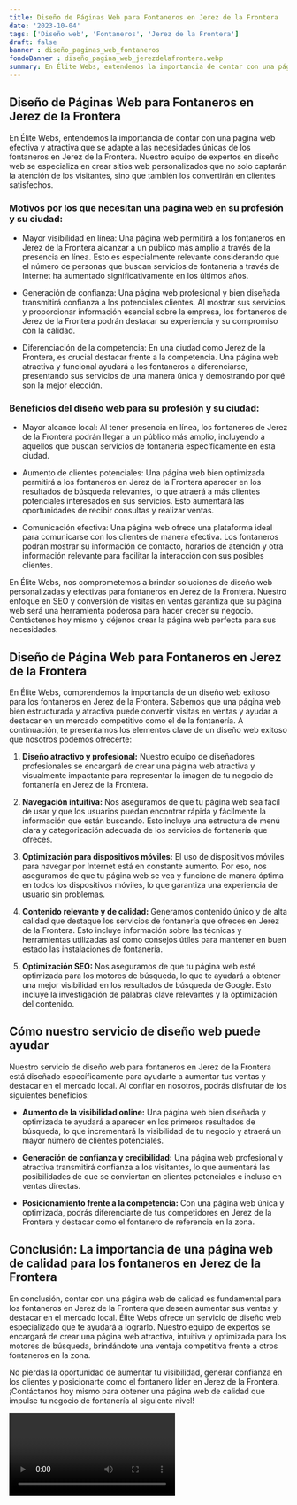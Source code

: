 ```yaml
---
title: Diseño de Páginas Web para Fontaneros en Jerez de la Frontera
date: '2023-10-04'
tags: ['Diseño web', 'Fontaneros', 'Jerez de la Frontera']
draft: false
banner : diseño_paginas_web_fontaneros
fondoBanner : diseño_pagina_web_jerezdelafrontera.webp
summary: En Élite Webs, entendemos la importancia de contar con una página web efectiva y atractiva que se adapte a las necesidades únicas de los fontaneros en Jerez de la Frontera. Nuestro equipo de expertos en diseño web se especializa en crear sitios web personalizados que no solo captarán la atención de los visitantes, sino que también los convertirán en clientes satisfechos.
---
```


## Diseño de Páginas Web para Fontaneros en Jerez de la Frontera

En Élite Webs, entendemos la importancia de contar con una página web efectiva y atractiva que se adapte a las necesidades únicas de los fontaneros en Jerez de la Frontera. Nuestro equipo de expertos en diseño web se especializa en crear sitios web personalizados que no solo captarán la atención de los visitantes, sino que también los convertirán en clientes satisfechos.

### Motivos por los que necesitan una página web en su profesión y su ciudad:

- Mayor visibilidad en línea: Una página web permitirá a los fontaneros en Jerez de la Frontera alcanzar a un público más amplio a través de la presencia en línea. Esto es especialmente relevante considerando que el número de personas que buscan servicios de fontanería a través de Internet ha aumentado significativamente en los últimos años.

- Generación de confianza: Una página web profesional y bien diseñada transmitirá confianza a los potenciales clientes. Al mostrar sus servicios y proporcionar información esencial sobre la empresa, los fontaneros de Jerez de la Frontera podrán destacar su experiencia y su compromiso con la calidad.

- Diferenciación de la competencia: En una ciudad como Jerez de la Frontera, es crucial destacar frente a la competencia. Una página web atractiva y funcional ayudará a los fontaneros a diferenciarse, presentando sus servicios de una manera única y demostrando por qué son la mejor elección.

### Beneficios del diseño web para su profesión y su ciudad:

- Mayor alcance local: Al tener presencia en línea, los fontaneros de Jerez de la Frontera podrán llegar a un público más amplio, incluyendo a aquellos que buscan servicios de fontanería específicamente en esta ciudad.

- Aumento de clientes potenciales: Una página web bien optimizada permitirá a los fontaneros en Jerez de la Frontera aparecer en los resultados de búsqueda relevantes, lo que atraerá a más clientes potenciales interesados en sus servicios. Esto aumentará las oportunidades de recibir consultas y realizar ventas.

- Comunicación efectiva: Una página web ofrece una plataforma ideal para comunicarse con los clientes de manera efectiva. Los fontaneros podrán mostrar su información de contacto, horarios de atención y otra información relevante para facilitar la interacción con sus posibles clientes.

En Élite Webs, nos comprometemos a brindar soluciones de diseño web personalizadas y efectivas para fontaneros en Jerez de la Frontera. Nuestro enfoque en SEO y conversión de visitas en ventas garantiza que su página web será una herramienta poderosa para hacer crecer su negocio. Contáctenos hoy mismo y déjenos crear la página web perfecta para sus necesidades.

<GifSeo />

<Cta />

## **Diseño de Página Web para Fontaneros en Jerez de la Frontera**

En Élite Webs, comprendemos la importancia de un diseño web exitoso para los fontaneros en Jerez de la Frontera. Sabemos que una página web bien estructurada y atractiva puede convertir visitas en ventas y ayudar a destacar en un mercado competitivo como el de la fontanería. A continuación, te presentamos los elementos clave de un diseño web exitoso que nosotros podemos ofrecerte:

1. **Diseño atractivo y profesional:** Nuestro equipo de diseñadores profesionales se encargará de crear una página web atractiva y visualmente impactante para representar la imagen de tu negocio de fontanería en Jerez de la Frontera.

2. **Navegación intuitiva:** Nos aseguramos de que tu página web sea fácil de usar y que los usuarios puedan encontrar rápida y fácilmente la información que están buscando. Esto incluye una estructura de menú clara y categorización adecuada de los servicios de fontanería que ofreces.

3. **Optimización para dispositivos móviles:** El uso de dispositivos móviles para navegar por Internet está en constante aumento. Por eso, nos aseguramos de que tu página web se vea y funcione de manera óptima en todos los dispositivos móviles, lo que garantiza una experiencia de usuario sin problemas.

4. **Contenido relevante y de calidad:** Generamos contenido único y de alta calidad que destaque los servicios de fontanería que ofreces en Jerez de la Frontera. Esto incluye información sobre las técnicas y herramientas utilizadas así como consejos útiles para mantener en buen estado las instalaciones de fontanería.

5. **Optimización SEO:** Nos aseguramos de que tu página web esté optimizada para los motores de búsqueda, lo que te ayudará a obtener una mejor visibilidad en los resultados de búsqueda de Google. Esto incluye la investigación de palabras clave relevantes y la optimización del contenido.

## **Cómo nuestro servicio de diseño web puede ayudar**

Nuestro servicio de diseño web para fontaneros en Jerez de la Frontera está diseñado específicamente para ayudarte a aumentar tus ventas y destacar en el mercado local. Al confiar en nosotros, podrás disfrutar de los siguientes beneficios:

- **Aumento de la visibilidad online:** Una página web bien diseñada y optimizada te ayudará a aparecer en los primeros resultados de búsqueda, lo que incrementará la visibilidad de tu negocio y atraerá un mayor número de clientes potenciales.

- **Generación de confianza y credibilidad:** Una página web profesional y atractiva transmitirá confianza a los visitantes, lo que aumentará las posibilidades de que se conviertan en clientes potenciales e incluso en ventas directas.

- **Posicionamiento frente a la competencia:** Con una página web única y optimizada, podrás diferenciarte de tus competidores en Jerez de la Frontera y destacar como el fontanero de referencia en la zona.

## **Conclusión: La importancia de una página web de calidad para los fontaneros en Jerez de la Frontera**

En conclusión, contar con una página web de calidad es fundamental para los fontaneros en Jerez de la Frontera que deseen aumentar sus ventas y destacar en el mercado local. Élite Webs ofrece un servicio de diseño web especializado que te ayudará a lograrlo. Nuestro equipo de expertos se encargará de crear una página web atractiva, intuitiva y optimizada para los motores de búsqueda, brindándote una ventaja competitiva frente a otros fontaneros en la zona.

No pierdas la oportunidad de aumentar tu visibilidad, generar confianza en los clientes y posicionarte como el fontanero líder en Jerez de la Frontera. ¡Contáctanos hoy mismo para obtener una página web de calidad que impulse tu negocio de fontanería al siguiente nivel!

<Video />

<CtaBot job='Fontaneros' city='Jerez de la Frontera'/>

<Gmaps query='Jerez de la Frontera+españa+maps' />